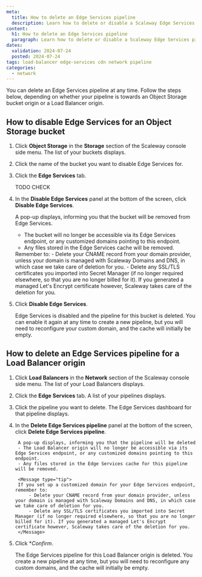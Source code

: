 ```yaml
---
meta:
  title: How to delete an Edge Services pipeline
  description: Learn how to delete or disable a Scaleway Edge Services pipeline with this step-by-step guide. Follow our instructions to ensure a smooth process and manage your domains and SSL/TLS certificates effectively.
content:
  h1: How to delete an Edge Services pipeline
  paragraph: Learn how to delete or disable a Scaleway Edge Services pipeline with this step-by-step guide. Follow our instructions to ensure a smooth process and manage your domains and SSL/TLS certificates effectively.
dates:
  validation: 2024-07-24
  posted: 2024-07-24
tags: load-balancer edge-services cdn network pipeline
categories:
  - network
---
```


You can delete an Edge Services pipeline at any time. Follow the steps below, depending on whether your pipeline is towards an Object Storage bucket origin or a Load Balancer origin.

## How to disable Edge Services for an Object Storage bucket

1. Click **Object Storage** in the **Storage** section of the Scaleway console side menu. The list of your buckets displays.

2. Click the name of the bucket you want to disable Edge Services for.

3. Click the **Edge Services** tab.

    <Lightbox src="scaleway-edge-services-customised.webp" /> TODO CHECK

4. In the **Disable Edge Services** panel at the bottom of the screen, click **Disable Edge Services**.

    A pop-up displays, informing you that the bucket will be removed from Edge Services.
      - The bucket will no longer be accessible via its Edge Services endpoint, or any customized domains pointing to this endpoint.
      - Any files stored in the Edge Services cache will be removed.
    
    <Message type="tip">
    Remember to:
        - Delete your CNAME record from your domain provider, unless your domain is managed with Scaleway Domains and DNS, in which case we take care of deletion for you.
        - Delete any SSL/TLS certificates you imported into Secret Manager (if no longer required elsewhere, so that you are no longer billed for it). If you generated a managed Let's Encrypt certificate however, Scaleway takes care of the deletion for you.
    </Message>

5. Click **Disable Edge Services**.

    Edge Services is disabled and the pipeline for this bucket is deleted. You can enable it again at any time to create a new pipeline, but you will need to reconfigure your custom domain, and the cache will initially be empty.

## How to delete an Edge Services pipeline for a Load Balancer origin

1. Click **Load Balancers** in the **Network** section of the Scaleway console side menu. The list of your Load Balancers displays.

2. Click the **Edge Services** tab. A list of your pipelines displays.

3. Click the pipeline you want to delete. The Edge Services dashboard for that pipeline displays.

4. In the **Delete Edge Services pipeline** panel at the bottom of the screen, click **Delete Edge Services pipeline**.

        A pop-up displays, informing you that the pipeline will be deleted
        - The Load Balancer origin will no longer be accessible via its Edge Services endpoint, or any customized domains pointing to this endpoint.
        - Any files stored in the Edge Services cache for this pipeline will be removed.
    
        <Message type="tip">
        If you set up a customized domain for your Edge Services endpoint, remember to:
            - Delete your CNAME record from your domain provider, unless your domain is managed with Scaleway Domains and DNS, in which case we take care of deletion for you.
            - Delete any SSL/TLS certificates you imported into Secret Manager (if no longer required elsewhere, so that you are no longer billed for it). If you generated a managed Let's Encrypt certificate however, Scaleway takes care of the deletion for you.
        </Message>

5. Click **Confirm*.

    The Edge Services pipeline for this Load Balancer origin is deleted. You create a new pipeline at any time, but you will need to reconfigure any custom domains, and the cache will initially be empty.